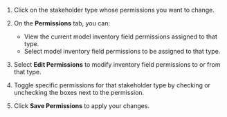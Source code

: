 1. Click on the stakeholder type whose permissions you want to change.

1. On the **Permissions** tab, you can: 

   - View the current model inventory field permissions assigned to that type.
   - Select model inventory field permissions to be assigned to that type.

1. Select **Edit Permissions** to modify inventory field permissions to or from that type. 

1. Toggle specific permissions for that stakeholder type by checking or unchecking the boxes next to the permission. 

1. Click **Save Permissions** to apply your changes.